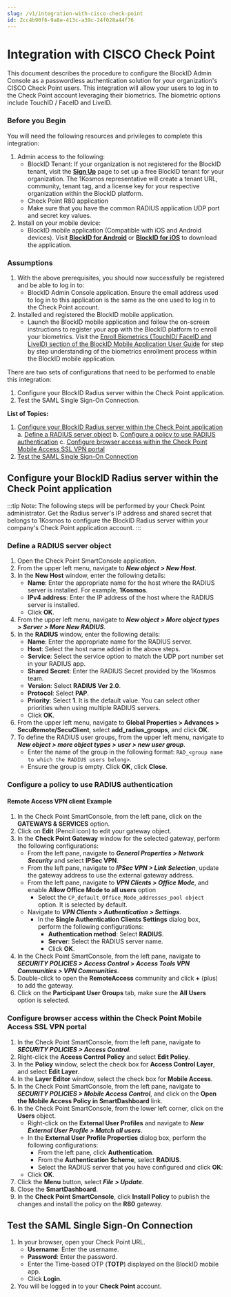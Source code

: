 ```yaml
---
slug: /v1/integration-with-cisco-check-point
id: Zcc4b90f6-9a8e-413c-a39c-24f028a44f76
---
```

# Integration with CISCO Check Point
This document describes the procedure to configure the BlockID Admin Console as a passwordless authentication solution for your organization's CISCO Check Point users. This integration will allow your users to log in to the Check Point account leveraging their biometrics. The biometric options include TouchID / FaceID and LiveID.

### Before you Begin
You will need the following resources and privileges to complete this integration:
1. Admin access to the following:
    * BlockID Tenant: If your organization is not registered for the BlockID tenant, visit the **[Sign Up](https://www.1kosmos.com/blockid-free-trial)** page to set up a free BlockID tenant for your organization. The 1Kosmos representative will create a tenant URL, community, tenant tag, and a license key for your respective organization within the BlockID platform.
    *   Check Point R80 application
    *   Make sure that you have the common RADIUS application UDP port and secret key values.
2. Install on your mobile device:
    * BlockID mobile application (Compatible with iOS and Android devices). Visit **[BlockID for Android](https://play.google.com/store/apps/details?id=com.onekosmos.kernel.blockid)** or **[BlockID for iOS](https://apps.apple.com/us/app/blockid/id1539421428)** to download the application.

### Assumptions

1.	With the above prerequisites, you should now successfully be registered and be able to log in to:
    * BlockID Admin Console application. Ensure the email address used to log in to this application is the same as the one used to log in to the Check Point account.
2.	Installed and registered the BlockID mobile application.
    * Launch the BlockID mobile application and follow the on-screen instructions to register your app with the BlockID platform to enroll your biometrics. Visit the [Enroll Biometrics (TouchID/ FaceID and LiveID) section of the BlockID Mobile Application User Guide]( https://docs.1kosmos.com/docs/blockid-mobile-application-user-guide#EnrollBio) for step by step understanding of the biometrics enrollment process within the BlockID mobile application.

There are two sets of configurations that need to be performed to enable this integration:

1. Configure your BlockID Radius server within the Check Point application.
2. Test the SAML Single Sign-On Connection.

**List of Topics:**

1. [Configure your BlockID Radius server within the Check Point application](#CheckpointIDP)
   a. [Define a RADIUS server object](#RadiusServerIDP)
   b. [Configure a policy to use RADIUS authentication](#RadiuspolicyIDP)
   c. [Configure browser access within the Check Point Mobile Access SSL VPN portal](#RadiusbrowserIDP)
2. [Test the SAML Single Sign-On Connection](#TestSAML)

## <a name = "CheckpointIDP"></a>Configure your BlockID Radius server within the Check Point application


:::tip Note:
The following steps will be performed by your Check Point administrator. Get the Radius server's IP address and shared secret that belongs to 1Kosmos to configure the BlockID Radius server within your company's Check Point application account.
:::


### <a name = "RadiusServerIDP"></a>Define a RADIUS server object

1. Open the Check Point SmartConsole application.
2. From the upper left menu, navigate to ***New object > New Host***.
3. In the **New Host** window, enter the following details:
    * **Name**: Enter the appropriate name for the host where the RADIUS server is installed. For example, **1Kosmos**.
    * **IPv4 address**: Enter the IP address of the host where the RADIUS server is installed.
    * Click **OK**.
4. From the upper left menu, navigate to ***New object > More object types > Server > More New RADIUS***.
5. In the **RADIUS** window, enter the following details:
    * **Name**: Enter the appropriate name for the RADIUS server.
    * **Host**: Select the host name added in the above steps.
    * **Service**: Select the service option to match the UDP port number set in your RADIUS app.
    * **Shared Secret**: Enter the RADIUS Secret provided by the 1Kosmos team.
    * **Version**: Select **RADIUS Ver 2.0**.
    * **Protocol**: Select **PAP**.
    * **Priority**: Select **1**. It is the default value. You can select other priorities when using multiple RADIUS servers.
    * Click **OK**.
6. From the upper left menu, navigate to **Global Properties > Advances > SecuRemote/SecuClient**, select **add_radius_groups**, and click **OK**.
7. To define the RADIUS user groups, from the upper left menu, navigate to ***New object > more object types > user > new user group***.
    * Enter the name of the group in the following format: `RAD_<group name to which the RADIUS users belong>`.
    * Ensure the group is empty. Click **OK**, click **Close**.

### <a name = "RadiuspolicyIDP"></a>Configure a policy to use RADIUS authentication

#### Remote Access VPN client Example

1. In the Check Point SmartConsole, from the left pane, click on the **GATEWAYS & SERVICES** option.
2. Click on **Edit** (Pencil icon) to edit your gateway object.
3. In the **Check Point Gateway** window for the selected gateway, perform the following configurations:
    * From the left pane, navigate to ***General Properties > Network Security*** and select **IPSec VPN**.
    * From the left pane, navigate to ***IPSec VPN > Link Selection***, update the gateway address to use the external gateway address.
    * From the left pane, navigate to ***VPN Clients > Office Mode***, and enable **Allow Office Mode to all users** option
        * Select the `CP_default_Office_Mode_addresses_pool object` option. It is selected by default.
    * Navigate to ***VPN Clients > Authentication > Settings***.
        * In the **Single Authentication Clients Settings** dialog box, perform the following configurations:
            * **Authentication method**: Select **RADIUS**.
            * **Server**: Select the RADIUS server name.
            * Click **OK**.
4. In the Check Point SmartConsole, from the left pane, navigate to ***SECURITY POLICIES > Access Control > Access Tools VPN Communities > VPN Communities***.
5. Double-click to open the **RemoteAccess** community and click **+** (plus) to add the gateway.
6. Click on the **Participant User Groups** tab, make sure the **All Users** option is selected.

### <a name = "RadiusbrowserIDP"></a>Configure browser access within the Check Point Mobile Access SSL VPN portal

1. In the Check Point SmartConsole, from the left pane, navigate to ***SECURITY POLICIES > Access Control***.
2. Right-click the **Access Control Policy** and select **Edit Policy**. 
3. In the **Policy** window, select the check box for **Access Control Layer**, and select **Edit Layer**.
4. In the **Layer Editor** window, select the check box for **Mobile Access**.
5. In the Check Point SmartConsole, from the left pane, navigate to ***SECURITY POLICIES > Mobile Access Control***, and click on the **Open the Mobile Access Policy in SmartDashboard** link.
6. In the Check Point SmartConsole, from the lower left corner, click on the **Users** object. 
    * Right-click on the **External User Profiles** and navigate to ***New External User Profile > Match all users***.
    * In the **External User Profile Properties** dialog box, perform the following configurations:
        * From the left pane, click **Authentication**.
        * From the **Authentication Scheme**, select **RADIUS**.
        * Select the RADIUS server that you have configured and click **OK**:
    * Click **OK**.
7. Click the **Menu** button, select ***File > Update***. 
8. Close the **SmartDashboard**.
9. In the **Check Point SmartConsole**, click **Install Policy** to publish the changes and install the policy on the **R80** gateway.

## <a name = "TestSAML"></a>Test the SAML Single Sign-On Connection

1.	In your browser, open your Check Point URL.
    * **Username**: Enter the username.
    * **Password**:  Enter the password.
    * Enter the Time-based OTP (**TOTP**) displayed on the BlockID mobile app.
    * Click **Login**.
2. You will be logged in to your **Check Point** account.

